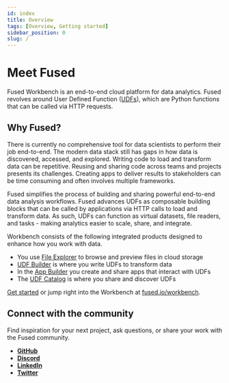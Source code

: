 ```yaml
---
id: index
title: Overview
tags: [Overview, Getting started]
sidebar_position: 0
slug: /
---
```



# Meet Fused

Fused Workbench is an end-to-end cloud platform for data analytics. Fused revolves around User Defined Function ([UDFs](/core-concepts/why/)), which are Python functions that can be called via HTTP requests.



<DotLottieReact src="https://lottie.host/7aebb036-6aba-49f7-8e8e-2b57f8d11bfa/31927KRYv4.json" loop autoplay/>

## Why Fused?


There is currently no comprehensive tool for data scientists to perform their job end-to-end. The modern data stack still has gaps in how data is discovered, accessed, and explored. Writing code to load and transform data can be repetitive. Reusing and sharing code across teams and projects presents its challenges. Creating apps to deliver results to stakeholders can be time consuming and often involves multiple frameworks.

Fused simplifies the process of building and sharing powerful end-to-end data analysis workflows. Fused advances UDFs as composable building blocks that can be called by applications via HTTP calls to load and transform data. As such, UDFs can function as virtual datasets, file readers, and tasks - making analytics easier to scale, share, and integrate.

Workbench consists of the following integrated products designed to enhance how you work with data.

- You use [File Explorer](/workbench/file-explorer/) to browse and preview files in cloud storage
- [UDF Builder](/workbench/udf-builder/) is where you write UDFs to transform data
- In the [App Builder](/workbench/app-builder/) you create and share apps that interact with UDFs
- The [UDF Catalog](/workbench/udf-catalog/) is where you share and discover UDFs


[Get started](/user-guide/quickstart/) or jump right into the Workbench at [fused.io/workbench](https://www.fused.io/workbench).

## Connect with the community

Find inspiration for your next project, ask questions, or share your work with the Fused community.

- [__GitHub__](https://github.com/fusedio/udfs/tree/main)
- [__Discord__](https://bit.ly/fusedslack)
- [__LinkedIn__](https://www.linkedin.com/company/fusedio/)
- [__Twitter__](https://twitter.com/Fused_io)
